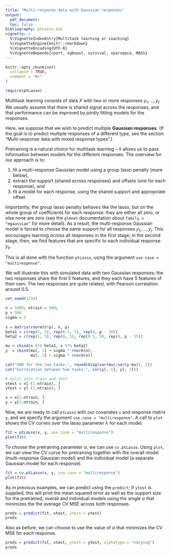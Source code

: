```yaml
---
title: "Multi-response data with Gaussian responses"
output: 
  pdf_document:
  toc: false
bibliography: ptLasso.bib
vignette: >
  %\VignetteIndexEntry{Multitask learning or coaching}
  %\VignetteEngine{knitr::rmarkdown}
  %\VignetteEncoding{UTF-8}
  %\VignetteDepends{rpart, xgboost, survival, sparsepca, MASS}
---
```


```r
knitr::opts_chunk$set(
  collapse = TRUE,
  comment = "#>"
)
```

```r
require(ptLasso)
```

Multitask learning consists of data $X$ with two or more responses $y_1, \dots, y_j$. We usually assume that there is shared signal across the responses, and that performance can be improved by jointly fitting models for the responses.

Here, we suppose that we wish to predict multiple __Gaussian responses__. (If the goal is to predict multiple responses of a different type, see the section "Multi-response data with mixed response types".)

Pretraining is a natural choice for multitask learning -- it allows us to pass information between models for the different responses. The overview for our approach is to:

1. fit a multi-response Gaussian model using a group lasso penalty (more below),
2. extract the support (shared across responses) and offsets (one for each response), and
3. fit a model for each response, using the shared support and appropriate offset.

Importantly, the group lasso penalty behaves like the lasso, but on the whole group of coefficients for each response: they are either all zero, or else none are zero (see the `glmnet` documentation about `family = "mgaussian"` for more detail). As a result, the multi-response Gaussian model is forced to choose the same support for all responses $y_1, \dots, y_j$. This encourages learning _across_ all responses in the first stage; in the second stage, then, we find features that are specific to each individual response $y_k$.

This is all done with the function `ptLasso`, using the argument `use.case = "multiresponse"`.

We will illustrate this with simulated data with two Gaussian responses; the two responses share the first 5 features, and they each have 5 features of their own. The two responses are quite related, with Pearson correlation around 0.5. 
```r
set.seed(1234)

n = 1000; ntrain = 500;
p = 500
sigma = 2
     
x = matrix(rnorm(n*p), n, p)
beta1 = c(rep(1, 5), rep(0.5, 5), rep(0, p - 10))
beta2 = c(rep(1, 5), rep(0, 5), rep(0.5, 5), rep(0, p - 15))

mu = cbind(x %*% beta1, x %*% beta2)
y  = cbind(mu[, 1] + sigma * rnorm(n), 
           mu[, 2] + sigma * rnorm(n))

cat("SNR for the two tasks:", round(diag(var(mu)/var(y-mu)), 2))
cat("Correlation between two tasks:", cor(y[, 1], y[, 2]))

# Split into train and test
xtest = x[-(1:ntrain), ]
ytest = y[-(1:ntrain), ]

x = x[1:ntrain, ]
y = y[1:ntrain, ]
```

Now, we are ready to call `ptLasso` with our covariates `x` and response matrix `y`, and we specify the argument `use.case = "multiresponse"`. A call to `plot` shows the CV curves over the lasso parameter $\lambda$ for each model.
```r
fit = ptLasso(x, y, use.case = "multiresponse")
plot(fit)
```

To choose the pretraining parameter $\alpha$, we can use `cv.ptLasso`. Using `plot`, we can view the CV curve for pretraining together with the overall model (multi-response Gaussian model) and the individual model (a separate Gaussian model for each response).
```r
fit = cv.ptLasso(x, y, use.case = "multiresponse")
plot(fit)
```

As in previous examples, we can predict using the `predict`; if `ytest` is supplied, this will print the mean squared error as well as the support size for the pretrained, overall and individual models using the single $\alpha$ that minimizes the the average CV MSE across both responses.
```r
preds = predict(fit, xtest, ytest = ytest)
preds
```

Also as before, we can choose to use the value of $\alpha$ that minimizes the CV MSE for _each_ response.
```r
preds = predict(fit, xtest, ytest = ytest, alphatype = "varying")
preds
```